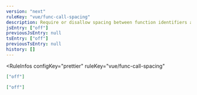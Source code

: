 ```yaml
---
version: "next"
ruleKey: "vue/func-call-spacing"
description: Require or disallow spacing between function identifiers and their invocations in `<template>`
jsEntry: ["off"]
previousJsEntry: null
tsEntry: ["off"]
previousTsEntry: null
history: []
---
```


<RuleInfos 
  configKey="prettier" 
  ruleKey="vue/func-call-spacing" 
>

```json
["off"]
```

```json
["off"]
```

</RuleInfos>
